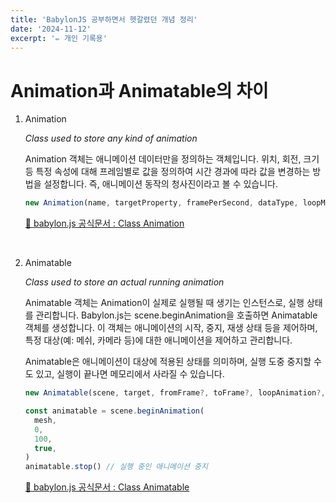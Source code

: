 ```yaml
---
title: 'BabylonJS 공부하면서 헷갈렸던 개념 정리'
date: '2024-11-12'
excerpt: '✏️ 개인 기록용'
---
```


# Animation과 Animatable의 차이

1. Animation

   _Class used to store any kind of animation_

   Animation 객체는 애니메이션 데이터만을 정의하는 객체입니다. 위치, 회전, 크기 등 특정 속성에 대해 프레임별로 값을 정의하여 시간 경과에 따라 값을 변경하는 방법을 설정합니다. 즉, 애니메이션 동작의 청사진이라고 볼 수 있습니다.

   ```javascript
   new Animation(name, targetProperty, framePerSecond, dataType, loopMode?, enableBlending?): Animation
   ```

   [📎 babylon.js 공식문서 : Class Animation](https://doc.babylonjs.com/typedoc/classes/BABYLON.Animation)

   <br />

2. Animatable

   _Class used to store an actual running animation_

   Animatable 객체는 Animation이 실제로 실행될 때 생기는 인스턴스로, 실행 상태를 관리합니다. Babylon.js는 scene.beginAnimation을 호출하면 Animatable 객체를 생성합니다. 이 객체는 애니메이션의 시작, 중지, 재생 상태 등을 제어하며, 특정 대상(예: 메쉬, 카메라 등)에 대한 애니메이션을 제어하고 관리합니다.

   Animatable은 애니메이션이 대상에 적용된 상태를 의미하며, 실행 도중 중지할 수도 있고, 실행이 끝나면 메모리에서 사라질 수 있습니다.

   ```javascript
   new Animatable(scene, target, fromFrame?, toFrame?, loopAnimation?, speedRatio?, onAnimationEnd?, animations?, onAnimationLoop?, isAdditive?, playOrder?): Animatable
   ```

   ```javascript
   const animatable = scene.beginAnimation(
     mesh,
     0,
     100,
     true,
   )
   animatable.stop() // 실행 중인 애니메이션 중지
   ```

   [📎 babylon.js 공식문서 : Class Animatable](https://doc.babylonjs.com/typedoc/classes/BABYLON.Animatable)
